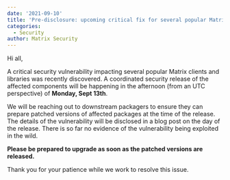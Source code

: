 ```yaml
---
date: '2021-09-10'
title: 'Pre-disclosure: upcoming critical fix for several popular Matrix clients'
categories:
  - Security
author: Matrix Security
---
```


Hi all,

A critical security vulnerability impacting several popular Matrix clients and libraries was recently discovered. A coordinated security release of the affected components will be happening in the afternoon (from an UTC perspective) of **Monday, Sept 13th**.

We will be reaching out to downstream packagers to ensure they can prepare patched versions of affected packages at the time of the release. The details of the vulnerability will be disclosed in a blog post on the day of the release. There is so far no evidence of the vulnerability being exploited in the wild.

**Please be prepared to upgrade as soon as the patched versions are released.**

Thank you for your patience while we work to resolve this issue.
